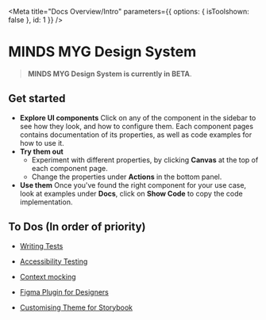 
<Meta
  title="Docs Overview/Intro"
  parameters={{ options: { isToolshown: false }, id: 1 }}
/>

# MINDS MYG Design System

> **MINDS MYG Design System is currently in BETA**.

## Get started

- **Explore UI components**
  Click on any of the component in the sidebar to see how they look, and how to configure them. Each component pages contains documentation of its properties, as well as code examples for how to use it.
- **Try them out**
  - Experiment with different properties, by clicking **Canvas** at the top of each component page.
  - Change the properties under **Actions** in the bottom panel.
- **Use them**
  Once you've found the right component for your use case, look at examples under **Docs**, click on **Show Code** to copy the code implementation.

## To Dos (In order of priority)

- [Writing Tests](https://storybook.js.org/docs/react/writing-tests/introduction)
- [Accessibility Testing](https://storybook.js.org/docs/react/writing-tests/accessibility-testing)
- [Context mocking](https://storybook.js.org/docs/react/writing-stories/decorators#context-for-mocking)

- [Figma Plugin for Designers](https://storybook.js.org/docs/react/sharing/design-integrations#embed-storybook-in-figma-with-the-plugin)
- [Customising Theme for Storybook](https://storybook.js.org/docs/react/configure/theming)
